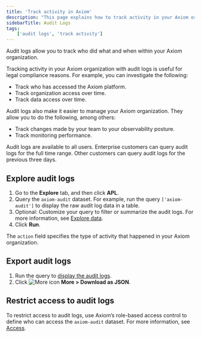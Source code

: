 ```yaml
---
title: 'Track activity in Axiom'
description: "This page explains how to track activity in your Axiom organization with audit logs."
sidebarTitle: Audit Logs
tags:
    ['audit logs', 'track activity']
---
```


Audit logs allow you to track who did what and when within your Axiom organization.

Tracking activity in your Axiom organization with audit logs is useful for legal compliance reasons. For example, you can investigate the following:

- Track who has accessed the Axiom platform.
- Track organization access over time.
- Track data access over time.

Audit logs also make it easier to manage your Axiom organization. They allow you to do the following, among others:

- Track changes made by your team to your observability posture.
- Track monitoring performance.

Audit logs are available to all users. Enterprise customers can query audit logs for the full time range. Other customers can query audit logs for the previous three days.

## Explore audit logs

1. Go to the **Explore** tab, and then click **APL**.
2. Query the `axiom-audit` dataset. For example, run the query `['axiom-audit']` to display the raw audit log data in a table.
3. Optional: Customize your query to filter or summarize the audit logs. For more information, see [Explore data](/query-data/explore).
4. Click **Run**.

The `action` field specifies the type of activity that happened in your Axiom organization.

## Export audit logs

1. Run the query to [display the audit logs](#explore-audit-logs).
2. Click <img src="/doc-assets/icons/ellipsis-vertical.svg" className="inline-icon" alt="More icon" /> **More > Download as JSON**.

## Restrict access to audit logs

To restrict access to audit logs, use Axiom’s role-based access control to define who can access the `axiom-audit` dataset. For more information, see [Access](/reference/settings#access-overview).